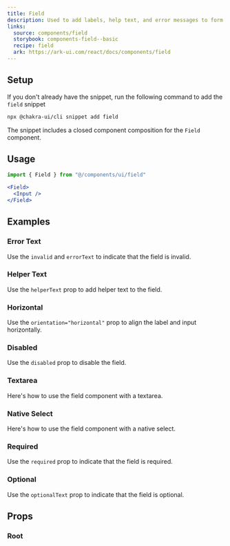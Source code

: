 ```yaml
---
title: Field
description: Used to add labels, help text, and error messages to form fields.
links:
  source: components/field
  storybook: components-field--basic
  recipe: field
  ark: https://ark-ui.com/react/docs/components/field
---
```


<ExampleTabs name="field-basic" />

## Setup

If you don't already have the snippet, run the following command to add the
`field` snippet

```sh
npx @chakra-ui/cli snippet add field
```

The snippet includes a closed component composition for the `Field` component.

## Usage

```jsx
import { Field } from "@/components/ui/field"
```

```jsx
<Field>
  <Input />
</Field>
```

## Examples

### Error Text

Use the `invalid` and `errorText` to indicate that the field is invalid.

<ExampleTabs name="field-with-error-text" />

### Helper Text

Use the `helperText` prop to add helper text to the field.

<ExampleTabs name="field-with-helper-text" />

### Horizontal

Use the `orientation="horizontal"` prop to align the label and input
horizontally.

<ExampleTabs name="field-horizontal" />

### Disabled

Use the `disabled` prop to disable the field.

<ExampleTabs name="field-with-disabled" />

### Textarea

Here's how to use the field component with a textarea.

<ExampleTabs name="field-with-textarea" />

### Native Select

Here's how to use the field component with a native select.

<ExampleTabs name="field-with-native-select" />

### Required

Use the `required` prop to indicate that the field is required.

<ExampleTabs name="field-with-required" />

### Optional

Use the `optionalText` prop to indicate that the field is optional.

<ExampleTabs name="field-with-optional" />

## Props

### Root

<PropTable component="Field" part="Root" />
